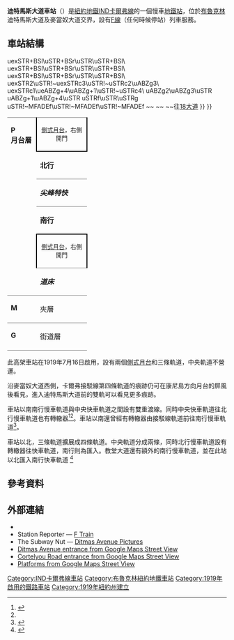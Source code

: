 {{Infobox NYCS
| name = 迪特馬斯大道<br />{{lang|en|Ditmas Avenue}}
| image = Platforms at Ditmas Avenue station, September 2018.JPG
| image_caption = 
| bg_color = #FF6E1A
| address = 紐約州紐約市布魯克林區迪特馬斯大道及麥當奴大道
| borough = [[布魯克林|布魯克林]]
| locale = {{link-en|肯辛頓 (布魯克林)|Kensington, Brooklyn|肯辛頓}}
| coordinates = {{coord|40|38|10.55|N|73|58|41.42|W|display=inline,title}}
| division = IND Culver
| line = [[IND卡爾弗線|IND卡爾弗線]]
| service = Culver IND south local
| connection = <!--none-->
| platforms = 2個[[側式月台|側式月台]]
| tracks = 3條（2條使用中）
| structure = 高架
| open_date = {{start date and age|1919|July|16|mf=yes}}
| code = 244
| passengers = 1,055,185<ref>{{NYCS const|riderref}}</ref>
| pass_year = 2016
| pass_percent = 2.1
| rank = 355
| next_north = {{NYCS next | station=教堂大道 | line=IND卡爾弗線 | service=Culver IND south local}}<br>{{link-en|13大道車站 (BMT卡爾弗線)|13th Avenue (BMT Culver Line)|13大道}}（BMT卡爾弗線，已拆除）
| next_south = {{NYCS next | station=18大道 | line=IND卡爾弗線 | service=Culver IND south local}}
| legend = {{NYCS infobox legend|alltimes}}
}}

'''迪特馬斯大道車站'''（{{lang-en|Ditmas Avenue station}}）是[[紐約地鐵|紐約地鐵]][[IND卡爾弗線|IND卡爾弗線]]的一個慢車[[地鐵站|地鐵站]]，位於[[布魯克林|布魯克林]]{{link-en|肯辛頓 (布魯克林)|Kensington, Brooklyn|肯辛頓}}迪特馬斯大道及麥當奴大道交界，設有[[紐約地鐵F線|F線]]（任何時候停站）列車服務。

== 車站結構 ==
{{Stack|float=right|
{{Routemap
|title=軌道配置圖
|title-bg=#{{NYCS color|orange}}
|title-color=white
|legend =track
|map=
utSTR!~MFADEg\utSTR!~MFADEg\utSTR!~MFADEg\utSTR!~MFADEg ~~ ~~ ~~往[[教堂大道車站_(IND卡爾弗線)|教堂大道]]
utSTRf\utSTRf\utSTRg\utSTRg
utSTRe\utSTRe\utSTRe\utSTRe
uSTR\uSTR\uSTR\uSTR
uBS2c1\uBS2+lr\uBS2+lr\uBS2+lr\uBS2c4
uexSTR+BSl\uSTR+BSr\uSTR\uSTR+BSl\ ~~ ~~ ~~ {{BSsplit{{!}}前軌道{{!}}卡爾弗接駁線支線}}
uexSTR+BSl\uSTR+BSr\uSTR\uSTR+BSl\
uexSTR+BSl\uSTR+BSr\uSTR\uSTR+BSl\
uexSTR+BSl\uSTR+BSr\uSTR\uSTR+BSl\
uexSTR2\uSTR!~uexSTRc3\uSTR!~uSTRc2\uABZg3\
uexSTRc1\ueABZg+4\uABZg+1\uSTR!~uSTRc4\
uABZg2\uABZg3\uSTR
uABZg+1\uABZg+4\uSTR
uSTRf\uSTR\uSTRg
uSTR!~MFADEf\uSTR!~MFADEf\uSTR!~MFADEf  ~~ ~~ ~~往[[18大道車站_(IND卡爾弗線)|18大道]]
}}
}}
{|cellspacing=0 cellpadding=3
|style="border-top:solid 1px gray;border-bottom:solid 1px gray;vertical-align:top;" width=50 rowspan=6|'''P<br>月台層'''
|style="border-top:solid 1px gray;border-right:solid 2px black;border-left:solid 2px black;border-bottom:solid 2px black;text-align:center;" colspan=2|<small>[[側式月台|側式月台]]，右側開門</small>
|-
|style="border-bottom:solid 1px gray;" width=100|<span style="color:#{{NYCS color|orange}}">'''北行'''</span>
|style="border-bottom:solid 1px gray;" width=390|{{arrow|L}} [[File:NYCS-bull-trans-F.svg|纽约地铁F线]] 往[[牙買加-179街車站_(IND皇后林蔭路線)|牙買加-179街]]<small>（[[教堂大道車站_(IND卡爾弗線)|教堂大道]]）</small>
|-
|style="border-bottom:solid 1px gray;"|'''''尖峰特快'''''
|style="border-bottom:solid 1px gray;"|無定期服務
|-
|<span style="color:#{{NYCS color|orange}}">'''南行'''</span>
|{{arrow|R}} [[File:NYCS-bull-trans-F.svg|纽约地铁F线]] 往[[康尼島-斯提威爾大道車站|康尼島-斯提威爾大道]]<small>（[[18大道車站_(IND卡爾弗線)|18大道]]）</small>
|-
|style="border-top:solid 2px black;border-right:solid 2px black;border-left:solid 2px black;border-bottom:solid 1px gray;text-align:center;" colspan=2|<small>[[側式月台|側式月台]]，右側開門
|-
|style="border-bottom:solid 1px gray;"|'''''道床'''''	
|style="border-bottom:solid 1px gray;"|舊{{link-en|卡爾弗接駁線|Culver Shuttle}}
|-
|style="border-top:solid 0px gray;vertical-align:top;" width=50|'''M'''
|style="border-top:solid 0px gray;vertical-align:top;" width=100|夾層
|style="border-top:solid 0px gray;vertical-align:top;" width=400|往出入口、車站詢問處、MetroCard自動售票機
|-
|style="border-top:solid 1px gray;border-bottom:solid 1px gray;vertical-align:top;" width=50|'''G'''
|style="border-top:solid 1px gray;border-bottom:solid 1px gray;vertical-align:top;" width=100|街道層
|style="border-top:solid 1px gray;border-bottom:solid 1px gray;vertical-align:top;" width=400|出入口
|}
此高架車站在1919年7月16日啟用，設有兩個[[側式月台|側式月台]]和三條軌道，中央軌道不營運。

沿麥當奴大道西側，卡爾弗接駁線第四條軌道的痕跡仍可在康尼島方向月台的屏風後看見，進入迪特馬斯大道前的雙軌可以看見更多痕跡。

車站以南南行慢車軌道與中央快車軌道之間設有雙重渡線。同時中央快車軌道往北行慢車軌道也有轉轍器<ref name="MTA-FExpStudy-May2016">{{cite news|url=http://web.mta.info/nyct/service/pdf/F_express.pdf|title=Feasibility and Analysis of F Express Service in Brooklyn|date=May 2016|work=[[Metropolitan_Transportation_Authority|Metropolitan Transportation Authority]]|accessdate=June 24, 2016|archive-date=2016-05-27|archive-url=https://web.archive.org/web/20160527062554/http://web.mta.info/nyct/service/pdf/F_express.pdf|dead-url=no}}</ref><ref name="tracks2"/>。車站以南還曾經有轉轍器由接駁線軌道前往南行慢車軌道<ref>{{Cite web|url=http://www.stationreporter.net/ftrain.htm |title=F Train |date=February 4, 2012 |access-date=October 9, 2016 |deadurl=bot: unknown |archiveurl=https://web.archive.org/web/20120204051254/http://www.stationreporter.net/ftrain.htm |archivedate=February 4, 2012 |df= }}</ref>。

車站以北，三條軌道擴展成四條軌道。中央軌道分成兩條，同時北行慢車軌道設有轉轍器往快車軌道，南行則為匯入。教堂大道還有額外的南行慢車軌道，並在此站以北匯入南行快車軌道 <ref name="tracks2">{{NYCS const|trackref|469}}</ref>

== 參考資料 ==
{{Reflist}}

== 外部連結 ==
{{Commonscat|position=left|Ditmas Avenue (IND Culver Line)}}
* {{NYCS ref|http://www.nycsubway.org/perl/stations?212:212120|BMT Culver Line|Ditmas Avenue}}
* Station Reporter — [https://web.archive.org/web/20120204051254/http://www.stationreporter.net/ftrain.htm F Train]
* The Subway Nut — [http://www.subwaynut.com/ind/ditmasf/index.php Ditmas Avenue Pictures]
* [https://maps.google.com/?ie=UTF8&ll=40.635222,-73.977867&spn=0,0.013733&z=17&layer=c&cbll=40.635316,-73.977892&panoid=FMqV9ZXe7JDCfTLgW-prQw&cbp=12,34.59,,0,3.24 Ditmas Avenue entrance from Google Maps Street View]
* [https://maps.google.com/?ll=40.637429,-73.978189&spn=0.002385,0.009645&layer=c&cbll=40.63737,-73.978292&panoid=yKRjwrTcD17614qzkxOiLA&cbp=12,181.65,,0,7.01&t=m&z=17 Cortelyou Road entrance from Google Maps Street View]
* [https://www.google.com/maps/@40.6366272,-73.9782867,3a,75y,208.98h,90.89t/data=!3m8!1e1!3m6!1s-t1AZS3TpOhE%2FWHWT-Q1p04I%2FAAAAAAAAaNw%2FJ49D69388MQfmsz0TyUGFtidieNWss5EgCLIB!2e4!3e11!6s%2F%2Flh5.googleusercontent.com%2F-t1AZS3TpOhE%2FWHWT-Q1p04I%2FAAAAAAAAaNw%2FJ49D69388MQfmsz0TyUGFtidieNWss5EgCLIB%2Fw203-h100-p-k-no%2F!7i8000!8i4000!4m3!8m2!3m1!1e1!6m1!1e1 Platforms from Google Maps Street View]

{{紐約地鐵F線}}
{{DEFAULTSORT:Ditmas Avenue}}
[[Category:IND卡爾弗線車站|Category:IND卡爾弗線車站]]
[[Category:布魯克林紐約地鐵車站|Category:布魯克林紐約地鐵車站]]
[[Category:1919年啟用的鐵路車站|Category:1919年啟用的鐵路車站]]
[[Category:1919年紐約州建立|Category:1919年紐約州建立]]